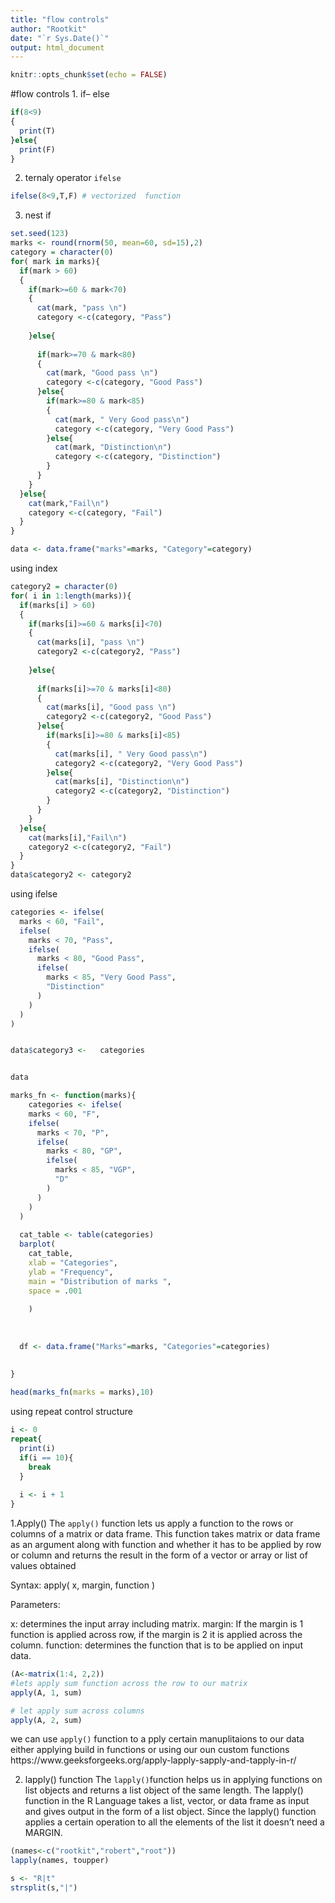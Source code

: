 ```yaml
---
title: "flow controls"
author: "Rootkit"
date: "`r Sys.Date()`"
output: html_document
---
```


```r
knitr::opts_chunk$set(echo = FALSE)
```

#flow controls
1. if-- else
```r
if(8<9)
{
  print(T)
}else{
  print(F)
}

```
2. ternaly operator `ifelse`
```r
ifelse(8<9,T,F) # vectorized  function
```
3. nest if
```r
set.seed(123)
marks <- round(rnorm(50, mean=60, sd=15),2)
category = character(0)
for( mark in marks){
  if(mark > 60)
  {
    if(mark>=60 & mark<70)
    {
      cat(mark, "pass \n")
      category <-c(category, "Pass")
      
    }else{
      
      if(mark>=70 & mark<80)
      {
        cat(mark, "Good pass \n")
        category <-c(category, "Good Pass")
      }else{
        if(mark>=80 & mark<85)
        {
          cat(mark, " Very Good pass\n")
          category <-c(category, "Very Good Pass")
        }else{
          cat(mark, "Distinction\n")
          category <-c(category, "Distinction")
        }
      }
    }
  }else{
    cat(mark,"Fail\n")
    category <-c(category, "Fail")
  }
}

data <- data.frame("marks"=marks, "Category"=category)
```
using index
```r

category2 = character(0)
for( i in 1:length(marks)){
  if(marks[i] > 60)
  {
    if(marks[i]>=60 & marks[i]<70)
    {
      cat(marks[i], "pass \n")
      category2 <-c(category2, "Pass")
      
    }else{
      
      if(marks[i]>=70 & marks[i]<80)
      {
        cat(marks[i], "Good pass \n")
        category2 <-c(category2, "Good Pass")
      }else{
        if(marks[i]>=80 & marks[i]<85)
        {
          cat(marks[i], " Very Good pass\n")
          category2 <-c(category2, "Very Good Pass")
        }else{
          cat(marks[i], "Distinction\n")
          category2 <-c(category2, "Distinction")
        }
      }
    }
  }else{
    cat(marks[i],"Fail\n")
    category2 <-c(category2, "Fail")
  }
}
data$category2 <- category2
```
using ifelse


```r
categories <- ifelse(
  marks < 60, "Fail", 
  ifelse(
    marks < 70, "Pass", 
    ifelse(
      marks < 80, "Good Pass", 
      ifelse(
        marks < 85, "Very Good Pass", 
        "Distinction"
      )
    )
  )
)


data$category3 <-   categories


data

```
```r
marks_fn <- function(marks){
    categories <- ifelse(
    marks < 60, "F", 
    ifelse(
      marks < 70, "P", 
      ifelse(
        marks < 80, "GP", 
        ifelse(
          marks < 85, "VGP", 
          "D"
        )
      )
    )
  )
  
  cat_table <- table(categories)
  barplot(
    cat_table,
    xlab = "Categories",
    ylab = "Frequency",
    main = "Distribution of marks ",
    space = .001
    
    )
  
  
  
  df <- data.frame("Marks"=marks, "Categories"=categories)  
  
   
}

head(marks_fn(marks = marks),10)
```
using repeat control structure
```r
i <- 0
repeat{
  print(i)
  if(i == 10){
    break
  }
  
  i <- i + 1
}
```
1.Apply()
The `apply()` function lets us apply a function to the rows or columns of a matrix or data frame. This function takes matrix or data frame as an argument along with function and whether it has to be applied by row or column and returns the result in the form of a vector or array or list of values obtained

Syntax: apply( x, margin, function )


Parameters:


x: determines the input array including matrix.
margin: If the margin is 1 function is applied across row, if the margin is 2 it is applied across the column.
function: determines the function that is to be applied on input data.
```r
(A<-matrix(1:4, 2,2))
#lets apply sum function across the row to our matrix
apply(A, 1, sum)

# let apply sum across columns
apply(A, 2, sum)
```
we can use `apply()` function to a pply certain manuplitaions to our data either applying build in functions or using our oun custom functions
https://www.geeksforgeeks.org/apply-lapply-sapply-and-tapply-in-r/

2. lapply() function
The `lapply()`function helps us in applying functions on list objects and returns a list object of the same length. The lapply() function in the R Language takes a list, vector, or data frame as input and gives output in the form of a list object. Since the lapply() function applies a certain operation to all the elements of the list it doesn’t need a MARGIN. 

```r
(names<-c("rootkit","robert","root"))
lapply(names, toupper)
```
```r
s <- "R|t"
strsplit(s,"|")

```



